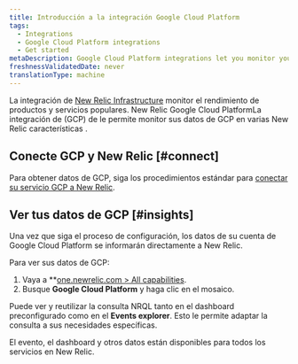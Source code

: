 ```yaml
---
title: Introducción a la integración Google Cloud Platform
tags:
  - Integrations
  - Google Cloud Platform integrations
  - Get started
metaDescription: Google Cloud Platform integrations let you monitor your GCP data in New Relic.
freshnessValidatedDate: never
translationType: machine
---
```


La integración de [New Relic Infrastructure](/docs/infrastructure/new-relic-infrastructure/getting-started/introduction-new-relic-infrastructure) monitor el rendimiento de productos y servicios populares. New Relic Google Cloud PlatformLa integración de (GCP) de le permite monitor sus datos de GCP en varias New Relic características .

## Conecte GCP y New Relic [#connect]

Para obtener datos de GCP, siga los procedimientos estándar para [conectar su servicio GCP a New Relic](/docs/infrastructure/gcp-integrations).

## Ver tus datos de GCP [#insights]

Una vez que siga el proceso de configuración, los datos de su cuenta de Google Cloud Platform se informarán directamente a New Relic.

Para ver sus datos de GCP:

1. Vaya a <DNT>\*\*[one.newrelic.com &gt; All capabilities](https://one.newrelic.com/all-capabilities)</DNT>.
2. Busque <DNT>**Google Cloud Platform**</DNT> y haga clic en el mosaico.

Puede ver y reutilizar la consulta NRQL tanto en el dashboard preconfigurado <InlinePopover type="dashboards" />como en el <DNT>**Events explorer**</DNT>. Esto le permite adaptar la consulta a sus necesidades específicas.

El evento, el dashboard y otros datos están disponibles para todos los servicios en New Relic.
